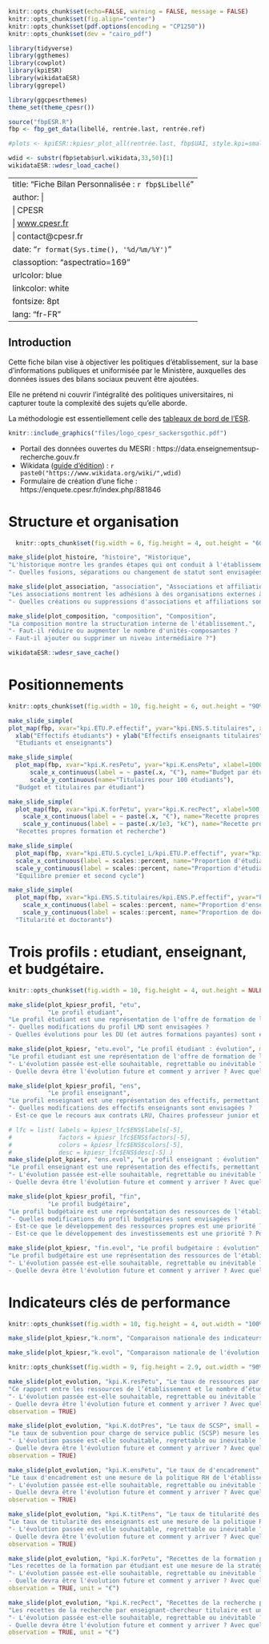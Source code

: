 
```r
knitr::opts_chunk$set(echo=FALSE, warning = FALSE, message = FALSE)
knitr::opts_chunk$set(fig.align="center")
knitr::opts_chunk$set(pdf.options(encoding = "CP1250"))
knitr::opts_chunk$set(dev = "cairo_pdf")

library(tidyverse)
library(ggthemes)
library(cowplot)
library(kpiESR)
library(wikidataESR)
library(ggrepel)

library(ggcpesrthemes)
theme_set(theme_cpesr())

source("fbpESR.R")
fbp <- fbp_get_data(libellé, rentrée.last, rentrée.ref)

#plots <- kpiESR::kpiesr_plot_all(rentrée.last, fbp$UAI, style.kpi=small_style)

wdid <- substr(fbp$etab$url.wikidata,33,50)[1]
wikidataESR::wdesr_load_cache()
```

---
title: "Fiche Bilan Personnalisée : `r fbp$Libellé`"
author: |
  | CPESR
  | [www.cpesr.fr](https://cpesr.fr)
  | contact@cpesr.fr
date: "`r format(Sys.time(), '%d/%m/%Y')`"
classoption: "aspectratio=169"
urlcolor: blue
linkcolor: white
fontsize: 8pt
lang: "fr-FR"
---

## Introduction



Cette fiche bilan vise à objectiver les politiques d'établissement, sur la base d'informations publiques et uniformisée par le Ministère, auxquelles des données issues des bilans sociaux peuvent être ajoutées.

Elle ne prétend ni couvrir l'intégralité des politiques universitaires, ni capturer toute la complexité des sujets qu'elle aborde. 

La méthodologie est essentiellement celle des [tableaux de bord de l'ESR](https://cpesr.fr/2020/09/tableau-de-bord-esr/).

```r
knitr::include_graphics("files/logo_cpesr_sackersgothic.pdf")
``` 
- Portail des données ouvertes du MESRI : https://data.enseignementsup-recherche.gouv.fr
- Wikidata ([guide d'édition](https://github.com/cpesr/wikidataESR/blob/master/Rmd/wikidataESR.md)) : `r paste0("https://www.wikidata.org/wiki/",wdid)` 
- Formulaire de création d'une fiche : https://enquete.cpesr.fr/index.php/881846


# Structure et organisation

```r
  knitr::opts_chunk$set(fig.width = 6, fig.height = 4, out.height = "60%", fig.align="center")
```


```r
make_slide(plot_histoire, "histoire", "Historique",
"L'historique montre les grandes étapes qui ont conduit à l'établissement actuel.",
"- Quelles fusions, séparations ou changement de statut sont envisagées ?")
```


```r
make_slide(plot_association, "association", "Associations et affiliations",
"Les associations montrent les adhésions à des organisations externes à l'établissement.",
"- Quelles créations ou suppressions d'associations et affiliations sont envisagées ?")
```


```r
make_slide(plot_composition, "composition", "Composition",
"La composition montre la structuration interne de l'établissement.",
"- Faut-il réduire ou augmenter le nombre d'unités-composantes ?
- Faut-il ajouter ou supprimer un niveau intermédiaire ?")
```

```r
wikidataESR::wdesr_save_cache()
```

# Positionnements

```r
knitr::opts_chunk$set(fig.width = 10, fig.height = 6, out.height = "90%", out.width = NULL, fig.align = "center")
```


```r
make_slide_simple(
plot_map(fbp, xvar="kpi.ETU.P.effectif", yvar="kpi.ENS.S.titulaires", xlabel=15000,ylabel=2700) +
  xlab("Effectifs étudiants") + ylab("Effectifs enseignants titulaires"),
  "Etudiants et enseignants")
```  
  
```r
make_slide_simple(
  plot_map(fbp, xvar="kpi.K.resPetu", yvar="kpi.K.ensPetu", xlabel=1000,ylabel=7) +
      scale_x_continuous(label = ~ paste(.x, "€"), name="Budget par étudiant", limits = c(0,15000)) +
      scale_y_continuous(name="Titulaires pour 100 étudiants"),
  "Budget et titulaires par étudiant")
```

```r
make_slide_simple(
  plot_map(fbp, xvar="kpi.K.forPetu", yvar="kpi.K.recPect", xlabel=500,ylabel=5000) +
    scale_x_continuous(label = ~ paste(.x, "€"), name="Recette propres formation par étudiant", limits = c(0,1000)) +
    scale_y_continuous(label = ~ paste(.x/1e3, "k€"), name="Recette propres recherche par EC titulaire", limits = c(0,50000)),
  "Recettes propres formation et recherche")
```

```r
make_slide_simple(
  plot_map(fbp, xvar="kpi.ETU.S.cycle1_L/kpi.ETU.P.effectif", yvar="kpi.ETU.S.cycle2_M/kpi.ETU.P.effectif", xlabel=0.01,ylabel=0.25) +
  scale_x_continuous(label = scales::percent, name="Proportion d'étudiants en 1er cycle (L)") +
  scale_y_continuous(label = scales::percent, name="Proportion d'étudiants en 2e cycle (M)"),
  "Equilibre premier et second cycle")
```

```r
make_slide_simple(
  plot_map(fbp, xvar="kpi.ENS.S.titulaires/kpi.ENS.P.effectif", yvar="kpi.ENS.S.DocATER/kpi.ENS.P.effectif", xlabel=0.42,ylabel=0.13) +
    scale_x_continuous(label = scales::percent, name="Proportion d'enseignant et/ou chercheurs titulaires") +
    scale_y_continuous(label = scales::percent, name="Proportion de doctorants"),
  "Titularité et doctorants")
```

# Trois profils : etudiant, enseignant, et budgétaire.

```r
knitr::opts_chunk$set(fig.width = 10, fig.height = 4, out.height = NULL, out.width="100%", fig.align="center")
```


```r
make_slide(plot_kpiesr_profil, "etu",
           "Le profil étudiant",
"Le profil étudiant est une représentation de l'offre de formation de l'établissement, en terme de pyramidage LMD, et de développement des diplômes d'université (DU ou diplôme d'établissement).",
"- Quelles modifications du profil LMD sont envisagées ?
- Quelles évolutions pour les DU (et autres formations payantes) sont envisagées ?")
```

```r
make_slide(plot_kpiesr, "etu.evol", "Le profil étudiant : évolution", median = FALSE,
"Le profil étudiant est une représentation de l'offre de formation de l'établissement, en terme de pyramidage LMD, et de développement des diplômes d'université (DU ou diplôme d'établissement).",
"- L'évolution passée est-elle souhaitable, regrettable ou inévitable ?
- Quelle devra être l'évolution future et comment y arriver ? Avec quelle priorité ?")
```

```r
make_slide(plot_kpiesr_profil, "ens",
           "Le profil enseignant",
"Le profil enseignant est une représentation des effectifs, permettant de constater la répartition entre titulaires, enseignants-chercheurs (EC), Doctorants et ATER, et Contrats LRU.",
"- Quelles modifications des effectifs enseignants sont envisagées ?
- Est-ce que le recours aux contrats LRU, Chaires professeur junior et Contrats de mission est envisagée ?")

```

```r
# lfc = list( labels = kpiesr_lfc$ENS$labels[-5],
#             factors = kpiesr_lfc$ENS$factors[-5],
#             colors = kpiesr_lfc$ENS$colors[-5],
#             desc = kpiesr_lfc$ENS$desc[-5] )
make_slide(plot_kpiesr, "ens.evol", "Le profil enseignant : évolution", median = FALSE,
"Le profil enseignant est une représentation des effectifs, permettant de constater la répartition entre titulaires, enseignants-chercheurs (EC), Doctorants et ATER.^[Le faible effectif et la forte évolution des contrats LRU ne permet pas de tracer leur évolution proprement.]",
"- L'évolution passée est-elle souhaitable, regrettable ou inévitable ?
- Quelle devra être l'évolution future et comment y arriver ? Avec quelle priorité ?")
```


```r
make_slide(plot_kpiesr_profil, "fin",
           "Le profil budgétaire",
"Le profil budgétaire est une représentation des ressources de l'établissement : ressources complètes, ressources propres (hors subvention pour charge de service public), et proportion des inscription en DU.",
"- Quelles modifications du profil budgétaires sont envisagées ?
- Est-ce que le développement des ressources propres est une priorité ? De quelle manière ?
- Est-ce que le développement des investissements est une priorité ? Pour quoi faire ?")
```

```r
make_slide(plot_kpiesr, "fin.evol", "Le profil budgétaire : évolution", median = FALSE,
"Le profil budgétaire est une représentation des ressources de l'établissement : ressources complètes, ressources propres (hors subvention pour charge de service public), et proportion des inscription en DU.",
"- L'évolution passée est-elle souhaitable, regrettable ou inévitable ?
- Quelle devra être l'évolution future et comment y arriver ? Avec quelle priorité ?")
```


# Indicateurs clés de performance

```r
knitr::opts_chunk$set(fig.width = 10, fig.height = 4, out.width = "100%", fig.align="center")
```

```r
make_slide(plot_kpiesr,"k.norm", "Comparaison nationale des indicateurs clés de performance", "Le profil général permet de situer rapidement l'établissement parmi toutes les universités selon les indicateurs clés de performance. Chaque point correspond à un établissement et le violon montre leur distribution. Les lignes horizontales montrent les valeur pour tout l'ESR (plein) et pour les universités (pointillés).")
```


```r
make_slide(plot_kpiesr,"k.evol", "Comparaison nationale de l'évolution des indicateurs clés de performance", "Le profil général permet de situer rapidement l'établissement parmi toutes les universités selon les indicateurs clés de performance. Chaque point correspond à un établissement et le violon montre leur distribution. Les lignes horizontales montrent les valeur pour tout l'ESR (plein) et pour les universités (pointillés).")
```


```r
knitr::opts_chunk$set(fig.width = 9, fig.height = 2.9, out.width = "90%", fig.align="center")
```


```r
make_slide(plot_evolution, "kpi.K.resPetu", "Le taux de ressources par étudiant", unit = "€",
"Ce rapport entre les ressources de l’établissement et le nombre d’étudiants inscrits en premier et deuxième cycle (L et M) permet de mesurer les ressources dont dispose l’établissement par rapport à la taille de sa population étudiante. Attention : ce taux ne correspond pas à la dépense de l’établissement pour chacun de ses étudiants, et il ne dépend que faiblement de la politique locale.",
"- L'évolution passée est-elle souhaitable, regrettable ou inévitable ?
- Quelle devra être l'évolution future et comment y arriver ? Avec quelle priorité ?",
observation = TRUE)
```


```r
make_slide(plot_evolution, "kpi.K.dotPres", "Le taux de SCSP", small = TRUE,
"Le taux de subvention pour charge de service public (SCSP) mesure les moyens octroyés par l'Etat pour accomplir les missions de service public, parmis toutes les ressources dont dispose l'établissement.",
"- L'évolution passée est-elle souhaitable, regrettable ou inévitable ?
- Quelle devra être l'évolution future et comment y arriver ? Avec quelle priorité ?",
observation = TRUE)
```


```r
make_slide(plot_evolution, "kpi.K.ensPetu", "Le taux de d'encadrement", unit = "enseignants titulaires pour 100 étudiants",
"Le taux d'encadrement est une mesure de la politique RH de l'établissement. Il indique le nombre d'enseignants titulaires pour 100 étudiants (doctorants non inclus).",
"- L'évolution passée est-elle souhaitable, regrettable ou inévitable ?
- Quelle devra être l'évolution future et comment y arriver ? Avec quelle priorité ?",
observation = TRUE)
```


```r
make_slide(plot_evolution, "kpi.K.titPens", "Le taux de titularité des enseignants", small = TRUE,
"Le taux de titularité des enseignants est une mesure de la politique RH de l'établissement. Il indique la proportion d'enseignants titulaires parmi tous les enseignants, exceptés les vacataires, pour lesquels les données nationales manquent malgré qu'ils puissent être plus nombreux que les enseignants titulaires. Une hausse peut aussi bien refléter une politique de titularisation, qu'une éviction des non titulaires.",
"- L'évolution passée est-elle souhaitable, regrettable ou inévitable ?
- Quelle devra être l'évolution future et comment y arriver ? Avec quelle priorité ?",
observation = TRUE)
```

```r
make_slide(plot_evolution, "kpi.K.forPetu", "Recettes de la formation par étudiant", small = TRUE,
"Les recettes de la formation par étudiant est une mesure de la stratégie budgétaire de l'établissement. Elles incluent les droits d'inscription, les diplômes propres, la formation continue, la VAE, et la taxe d'apprentissage, divisées par le nombre d'étudiants, doctorants inclus.",
"- L'évolution passée est-elle souhaitable, regrettable ou inévitable ?
- Quelle devra être l'évolution future et comment y arriver ? Avec quelle priorité ?",
observation = TRUE, unit = "€")
```

```r
make_slide(plot_evolution, "kpi.K.recPect", "Recettes de la recherche par enseignant-chercheur titulaire", small = TRUE,
"Les recettes de la recherche par enseignant-chercheur titulaire est une mesure de la stratégie budgétaire de l'établissement. Elles incluent la valorisation, les ANR en et hors investissement d'avenir, et les contrats et prestations de recherche, divisées par le nombre d'EC titulaires",
"- L'évolution passée est-elle souhaitable, regrettable ou inévitable ?
- Quelle devra être l'évolution future et comment y arriver ? Avec quelle priorité ?",
observation = TRUE, unit = "€")
```



<!-- _Discussion :_ Le profil général permet d'illustrer les deux limites principales de cette fiche, dûes seulement aux limites des données disponibles : -->

<!--  - __un périmètre non exhaustif__ : par exemple les effectifs des personnels BIATSS et vacataires ne sont disponibles ; -->
<!--  - __une granularité limitée à l'établissement__ : les hétérogénités internes ne sont pas perceptibles, bien qu'elles puissent être importantes, notamment dans les grandes universités pluridisciplinaires. -->

